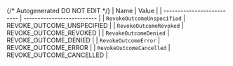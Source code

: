 {/* Autogenerated DO NOT EDIT  */}
| Name                       | Value                      |
| -------------------------- | -------------------------- |
| `RevokeOutcomeUnspecified` | REVOKE_OUTCOME_UNSPECIFIED |
| `RevokeOutcomeRevoked`     | REVOKE_OUTCOME_REVOKED     |
| `RevokeOutcomeDenied`      | REVOKE_OUTCOME_DENIED      |
| `RevokeOutcomeError`       | REVOKE_OUTCOME_ERROR       |
| `RevokeOutcomeCancelled`   | REVOKE_OUTCOME_CANCELLED   |
